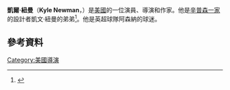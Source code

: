 {{Infobox person
| name = Kyle Newman
| image = File:Kyle Newman at Premiere.png
| birth_date = {{birth date and age|1976|3|16}}
| birth_place = [[美國|美國]][[紐澤西州|紐澤西州]][[莫里斯敦_(新澤西州)|莫里斯敦]]
| spouse= [[Jaime_King|Jaime King]] (2007–現在)
| occupation = 島嶼，編劇，電影編輯
| children = 2
|}}
'''凱爾·紐曼'''（'''Kyle Newman'''，{{bd|1976年|3月16日}}）是[[美國|美國]]的一位演員、導演和作家。他是[[辛普森一家|辛普森一家]]的設計者凱文·紐曼的弟弟<ref>{{cite web| title= Biography for Kyle Newman| publisher= [[International_Movie_Database|International Movie Database]]| url= http://www.imdb.com/name/nm1381100/bio| accessdate= 2007-10-07| archive-date= 2008-02-28| archive-url= https://web.archive.org/web/20080228125321/http://www.imdb.com/name/nm1381100/bio| dead-url= no}}</ref>。他是英超球隊阿森納的球迷。
==參考資料==
{{reflist}}
[[Category:美國導演|Category:美國導演]]